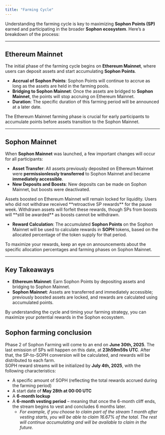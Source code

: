 ```yaml
---
title: "Farming Cycle"
---
```


Understanding the farming cycle is key to maximizing **Sophon Points (SP)** earned and participating in the broader **Sophon ecosystem**. Here’s a breakdown of the process:

---

## Ethereum Mainnet

The initial phase of the farming cycle begins on **Ethereum Mainnet**, where users can deposit assets and start accumulating **Sophon Points**.

- **Accrual of Sophon Points**: Sophon Points will continue to accrue as long as the assets are held in the farming pools.
- **Bridging to Sophon Mainnet**: Once the assets are bridged to **Sophon Mainnet**, the points will stop accruing on Ethereum Mainnet.
- **Duration**: The specific duration of this farming period will be announced at a later date.

<Info>
  The Ethereum Mainnet farming phase is crucial for early participants to accumulate points before assets transition to the Sophon Mainnet.
</Info>

---

## Sophon Mainnet

When **Sophon Mainnet** was launched, a few important changes will occur for all participants:

- **Asset Transfer**: All assets previously deposited on Ethereum Mainnet were **permissionlessly transferred** to Sophon Mainnet and became **immediately accessible**.
- **New Deposits and Boosts**: New deposits can be made on Sophon Mainnet, but boosts were deactivated.

<Note>
  Assets boosted on Ethereum Mainnet will remain locked for liquidity. Users who did not withdraw received **retroactive SP rewards** for the pause week. Withdrawn assets will forfeit these rewards, though SPs from boosts will **still be awarded** as boosts cannot be withdrawn.
</Note>

- **Reward Calculation**: The accumulated **Sophon Points** on the Sophon Mainnet will be used to calculate rewards in **SOPH** tokens, based on the allocated percentage of the token supply for that period.

<Tip>
  To maximize your rewards, keep an eye on announcements about the specific allocation percentages and farming phases on Sophon Mainnet.
</Tip>

---

## Key Takeaways

- **Ethereum Mainnet**: Earn Sophon Points by depositing assets and bridging to Sophon Mainnet.
- **Sophon Mainnet**: Assets are transferred and immediately accessible; previously boosted assets are locked, and rewards are calculated using accumulated points.

<Info>
  By understanding the cycle and timing your farming strategy, you can maximize your potential rewards in the Sophon ecosystem.
</Info>

## Sophon farming conclusion

Phase 2 of Sophon Farming will come to an end on **June 30th, 2025**. The last emission of SPs will happen on this date, at **23h59m59s UTC**. After that, the SP-to-SOPH conversion will be calculated, and rewards will be distributed to each farm.\
SOPH reward streams will be initialized by **July 4th, 2025**, with the following characteristics:

- A specific amount of SOPH (reflecting the total rewards accrued during the farming period)
- A start date of **May 28th at 00:00 UTC**
- A **6-month lockup**
- A **6-month vesting period** – meaning that once the 6-month cliff ends, the stream begins to vest and concludes 6 months later.
  - _For example, if you choose to claim part of the stream 1 month after vesting starts, you will be able to claim 16.67% of the total. The rest will continue accumulating and will be available to claim in the future._